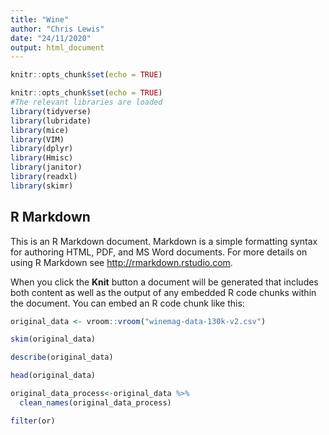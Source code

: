 ```yaml
---
title: "Wine"
author: "Chris Lewis"
date: "24/11/2020"
output: html_document
---
```


```r
knitr::opts_chunk$set(echo = TRUE)
```

```r
knitr::opts_chunk$set(echo = TRUE)
#The relevant libraries are loaded
library(tidyverse)
library(lubridate)
library(mice) 
library(VIM)
library(dplyr)
library(Hmisc)
library(janitor)
library(readxl)
library(skimr)
```

## R Markdown

This is an R Markdown document. Markdown is a simple formatting syntax for authoring HTML, PDF, and MS Word documents. For more details on using R Markdown see <http://rmarkdown.rstudio.com>.

When you click the **Knit** button a document will be generated that includes both content as well as the output of any embedded R code chunks within the document. You can embed an R code chunk like this:

```r

original_data <- vroom::vroom("winemag-data-130k-v2.csv")

skim(original_data)

describe(original_data) 

head(original_data)

original_data_process<-original_data %>% 
  clean_names(original_data_process)


```

```r

filter(or)

```

